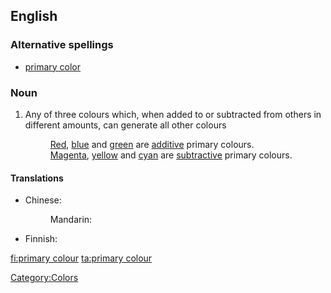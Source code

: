 ==English==

===Alternative spellings===
*[[primary color]]

===Noun===
{{wikipedia|primary color}}
{{en-noun|sg=[[primary]] [[colour]]}}

# Any of three colours which, when added to or subtracted from others in different amounts, can generate all other colours
#: [[red|Red]], [[blue]] and [[green]] are [[additive]] primary colours.
#: [[magenta|Magenta]], [[yellow]] and [[cyan]] are [[subtractive]] primary colours.

====Translations====
{{trans-top|any of three colours which can generate all other colours}}
* Chinese:
*: Mandarin: {{t|cmn|原色|tr=yuánsè|sc=Hani}}
{{trans-mid}}
* Finnish: {{t-|fi|pääväri}}
{{trans-bottom}}

[[Category:Colors]]

[[fi:primary colour]]
[[ta:primary colour]]